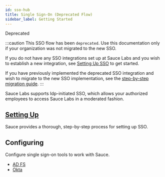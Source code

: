 ```yaml
---
id: sso-hub
title: Single Sign-On (Deprecated Flow)
sidebar_label: Getting Started
---
```


<p><span className="sauceGold">Deprecated</span></p>

:::caution
This SSO flow has been `deprecated`. Use this documentation only if your organization was not migrated to the new SSO.

If you do not have any SSO integrations set up at Sauce Labs and you wish to establish a new integration, see [Setting Up SSO](/basics/sso/setting-up-sso) to get started.

If you have previously implemented the deprecated SSO integration and wish to migrate to the new SSO implementation, see the [step-by-step migration guide](/basics/sso/migration-from-deprecated-sso/).
:::
<br/>

Sauce Labs supports Idp-initiated SSO, which allows your authorized employees to access Sauce Labs in a moderated fashion.

<div className="box-wrapper" markdown="1">
  <div className="box box1 card">
    <div className="container">
    <h2><a href="/basics/sso-deprecated/setting-up-single-sign-on">Setting Up</a></h2>
    <p>Sauce provides a thorough, step-by-step process for setting up SSO.</p>
    </div>
  </div>
  <div className="box box2 card">
    <div className="container">
    <h2>Configuring</h2>
    <p>Configure single sign-on tools to work with Sauce.</p>
    <ul>
      <li>
        <a href="/basics/sso-deprecated/config-adfs">AD FS</a>
      </li>
        <li><a href="/basics/sso-deprecated/config-okta">Okta</a></li>
    </ul></div>
  </div>
</div>

